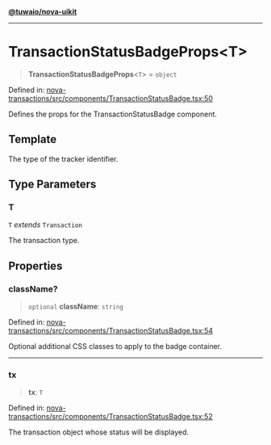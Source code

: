 [**@tuwaio/nova-uikit**](../../../README.md)

***

# TransactionStatusBadgeProps\<T\>

> **TransactionStatusBadgeProps**\<`T`\> = `object`

Defined in: [nova-transactions/src/components/TransactionStatusBadge.tsx:50](https://github.com/TuwaIO/nova-uikit/blob/45f60c279c61da2b9dbb396a95a4e8992fb7488e/packages/nova-transactions/src/components/TransactionStatusBadge.tsx#L50)

Defines the props for the TransactionStatusBadge component.

## Template

The type of the tracker identifier.

## Type Parameters

### T

`T` *extends* `Transaction`

The transaction type.

## Properties

### className?

> `optional` **className**: `string`

Defined in: [nova-transactions/src/components/TransactionStatusBadge.tsx:54](https://github.com/TuwaIO/nova-uikit/blob/45f60c279c61da2b9dbb396a95a4e8992fb7488e/packages/nova-transactions/src/components/TransactionStatusBadge.tsx#L54)

Optional additional CSS classes to apply to the badge container.

***

### tx

> **tx**: `T`

Defined in: [nova-transactions/src/components/TransactionStatusBadge.tsx:52](https://github.com/TuwaIO/nova-uikit/blob/45f60c279c61da2b9dbb396a95a4e8992fb7488e/packages/nova-transactions/src/components/TransactionStatusBadge.tsx#L52)

The transaction object whose status will be displayed.
